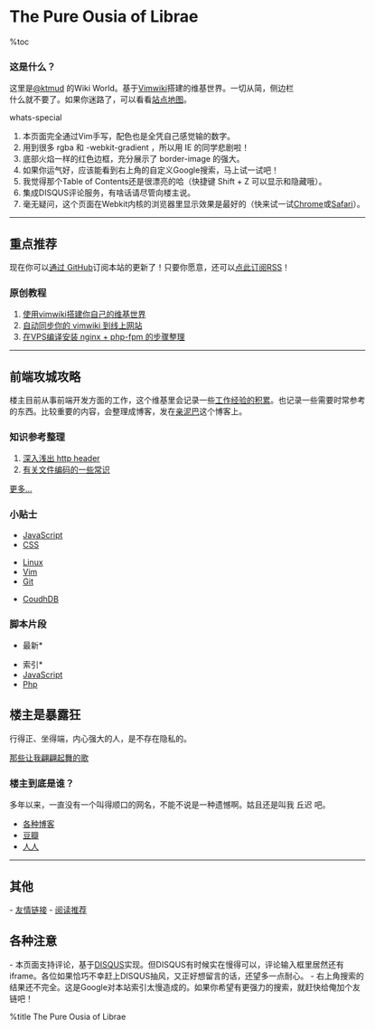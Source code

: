= The Pure Ousia of Librae =
%toc
=== 这是什么？ ===
这里是[https://twitter.com/ktmud @ktmud] 的Wiki World。基于[[tips/vim/vimwiki-guide|Vimwiki]]搭建的维基世界。一切从简，侧边栏什么就不要了。如果你迷路了，可以看看[[SiteMap|站点地图]]。

<div id="whats-special" class="lesser" style="width: 45em">
<div class="hd">whats-special<div>
<div class="cont">
# 本页面完全通过Vim手写，配色也是全凭自己感觉输的数字。
# 用到很多 rgba 和 -webkit-gradient ，所以用 IE 的同学悲剧啦！
# 底部火焰一样的红色边框，充分展示了 border-image 的强大。
# 如果你运气好，应该能看到右上角的自定义Google搜索，马上试一试吧！
# 我觉得那个Table of Contents还是很漂亮的哈（快捷键 Shift + Z 可以显示和隐藏哦）。
# 集成DISQUS评论服务，有啥话请尽管向楼主说。
# 毫无疑问，这个页面在Webkit内核的浏览器里显示效果是最好的（快来试一试[http://www.google.com/chrome/?hl=zh-CN Chrome]或[http://www.apple.com.cn/safari/ Safari]）。
</div>
</div>

<hr />
== 重点推荐 ==
现在你可以[http://github.com/ktmud/kwiki/commits/master/ 通过 GitHub ]订阅本站的更新了！只要你愿意，还可以[http://github.com/ktmud/kwiki/commits/master.atom 点此订阅RSS]！

=== 原创教程 ===
# [[tips/vim/vimwiki-guide|使用vimwiki搭建你自己的维基世界]]
# [[tips/vim/ways-to-sync-vimwiki|自动同步你的 vimwiki 到线上网站]]
# [[tips/Linux/vps-nginx-webserver|在VPS编译安装 nginx + php-fpm 的步骤整理]]

<hr />

== 前端攻城攻略 ==
楼主目前从事前端开发方面的工作，这个维基里会记录一些[[tips/index|工作经验的积累]]。也记录一些需要时常参考的东西。比较重要的内容，会整理成博客，发在[http://ktmud.com 亲泥巴]这个博客上。

=== 知识参考整理 ===
# [[ref/http-header|深入浅出 http header]]
# [[ref/encoding-issue|有关文件编码的一些常识]]

[[ref/index|更多...]]

=== 小贴士 ===

* [[tips/JavaScript|JavaScript]]
* [[tips/CSS|CSS]]

* [[tips/Linux|Linux]]
* [[tips/Vim|Vim]]
* [[tips/Git|Git]]

* [[tips/CouchDB|CoudhDB]]
<!--* [[tips/Nodejs|Nodejs]]-->

=== 脚本片段 ===
*最新*

*索引*
* [[snippets/JavaScript|JavaScript]]
* [[snippets/Php|Php]]


== 楼主是暴露狂 ==
行得正、坐得端，内心强大的人，是不存在隐私的。

{{{id="news"
很好，这里以后就是我最主要的个人主页了。
}}}

[[songs|那些让我翩翩起舞的歌]]


=== 楼主到底是谁？ ===
多年以来，一直没有一个叫得顺口的网名，不能不说是一种遗憾啊。姑且还是叫我 丘迟 吧。

* [[Blogs|各种博客]]
* [http://www.douban.com/people/jyyjcc 豆瓣]
* [http://www.renren.com/hereyes 人人]

<hr>
== 其他 ==
- [[Links|友情链接]]
- [[ReadIt|阅读推荐]]

== 各种注意 ==
- 本页面支持评论，基于[http://diqus.com DISQUS]实现。但DISQUS有时候实在慢得可以，评论输入框里居然还有iframe。各位如果恰巧不幸赶上DISQUS抽风，又正好想留言的话，还望多一点耐心。
- 右上角搜索的结果还不完全。这是Google对本站索引太慢造成的。如果你希望有更强力的搜索，就赶快给俺加个友链吧！

%title The Pure Ousia of Librae
